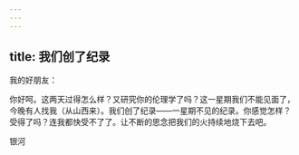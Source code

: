 ```yaml
---
---
---
```

title: 我们创了纪录
---

我的好朋友：

你好呵。这两天过得怎么样？又研究你的伦理学了吗？这一星期我们不能见面了，今晚有人找我（从山西来）。我们创了纪录——一星期不见的纪录。你感觉怎样？受得了吗？连我都快受不了了。让不断的思念把我们的火持续地烧下去吧。

银河